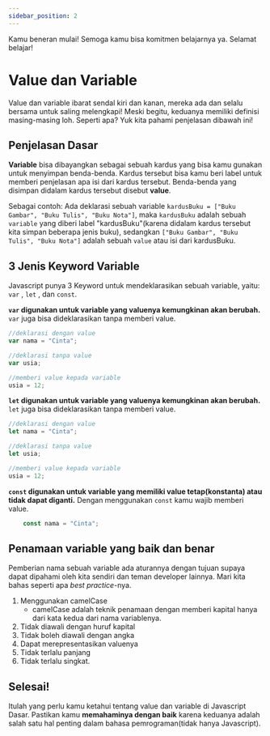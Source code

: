 ```yaml
---
sidebar_position: 2
---
```



Kamu beneran mulai! Semoga kamu bisa komitmen belajarnya ya. Selamat belajar!

# Value dan Variable

Value dan variable ibarat sendal kiri dan kanan, mereka ada dan selalu <BeautySentence>bersama</BeautySentence> untuk saling melengkapi! Meski begitu, keduanya memiliki definisi masing-masing loh. Seperti apa? Yuk kita pahami penjelasan dibawah ini!

## Penjelasan Dasar

**Variable** bisa dibayangkan sebagai sebuah kardus yang bisa kamu gunakan untuk menyimpan benda-benda. Kardus tersebut bisa kamu beri label untuk memberi penjelasan apa isi dari kardus tersebut. Benda-benda yang disimpan didalam kardus tersebut disebut **value**.

Sebagai contoh: Ada deklarasi sebuah variable `kardusBuku = ["Buku Gambar", "Buku Tulis", "Buku Nota"]`, maka `kardusBuku` adalah sebuah `variable` yang diberi label "kardusBuku"(karena didalam kardus tersebut kita simpan beberapa jenis buku), sedangkan `["Buku Gambar", "Buku Tulis", "Buku Nota"]` adalah sebuah `value` atau isi dari kardusBuku.

## 3 Jenis Keyword Variable

Javascript punya 3 Keyword untuk mendeklarasikan sebuah variable, yaitu: `var` , `let` , dan `const`.

**`var` digunakan untuk variable yang valuenya kemungkinan akan berubah.**
`var` juga bisa dideklarasikan tanpa memberi value.

```javascript
//deklarasi dengan value
var nama = "Cinta";

//deklarasi tanpa value
var usia;

//memberi value kepada variable
usia = 12;
```

**`let` digunakan untuk variable yang valuenya kemungkinan akan berubah.**
`let` juga bisa dideklarasikan tanpa memberi value.

```javascript
//deklarasi dengan value
let nama = "Cinta";

//deklarasi tanpa value
let usia;

//memberi value kepada variable
usia = 12;
```

**`const` digunakan untuk variable yang memiliki value tetap(konstanta) atau tidak dapat diganti.**
Dengan menggunakan `const` kamu wajib memberi value.

```Javascript
    const nama = "Cinta";
```

## Penamaan variable yang baik dan benar

Pemberian nama sebuah variable ada aturannya dengan tujuan supaya dapat dipahami oleh kita sendiri dan teman developer lainnya. Mari kita bahas seperti apa _best practice_-nya.

1. Menggunakan camelCase
   - camelCase adalah teknik penamaan dengan memberi kapital hanya dari kata kedua dari nama variablenya.
2. Tidak diawali dengan huruf kapital
3. Tidak boleh diawali dengan angka
4. Dapat merepresentasikan valuenya
5. Tidak terlalu panjang
6. Tidak terlalu singkat.

## Selesai&#33;

Itulah yang perlu kamu ketahui tentang value dan variable di Javascript Dasar. Pastikan kamu **memahaminya dengan baik** karena keduanya adalah salah satu hal penting dalam bahasa pemrograman(tidak hanya Javascript).
